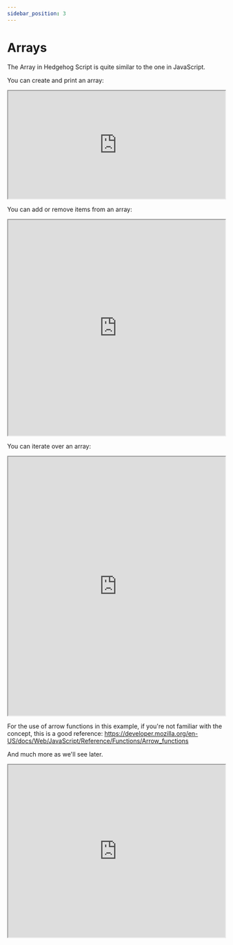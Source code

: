 ```yaml
---
sidebar_position: 3
---
```


#  Arrays

The Array in Hedgehog Script is quite similar to the one in JavaScript.

You can create and print an array:

<iframe src="https://hlab.app/s/docs/array1_hbook"
width="100%"
    height="250px"
    title="what4"
  ></iframe>


You can add or remove items from an array:

<iframe src="https://hlab.app/s/docs/array2_hbook"
width="100%"
    height="500px"
    title="what5"
  ></iframe>





You can iterate over an array:

<iframe src="https://hlab.app/s/docs/array3_hbook"
width="100%"
    height="600px"
    title="what6"
  ></iframe>


For the use of arrow functions in this example, if you're not familiar with the concept, this is a good reference: https://developer.mozilla.org/en-US/docs/Web/JavaScript/Reference/Functions/Arrow_functions 


And much more as we'll see later.


<iframe src='https://hlab.app/s/book/math_introduction_lu' width='100%' height='400' />
